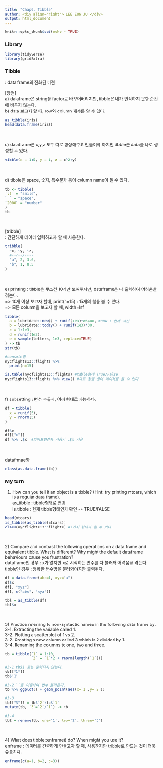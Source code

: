 ```yaml
---
title: "Chap6. Tibble"
author: <div align="right"> LEE EUN JU </div>
output: html_document
---
```


```r
knitr::opts_chunk$set(echo = TRUE)
```

### Library
```r
library(tidyverse)
library(gridExtra)
```

### Tibble  
: data frame의 진화된 버젼  

[장점]  
a) dataframe은 string을 factor로 바꾸어버리지만, tibble은 내가 인식하지 못한 순간에 바꾸지 않는다.  
b) data 보고자 할 때, row와 column 개수를 알 수 있다.       
```r
as_tibble(iris)
head(data.frame(iris))
```
<br/>  
c) dataframe은 x,y,z 모두 따로 생성해주고 만들어야 하지만 tibble은 data를 바로 생성할 수 있다.    
```r
tibble(x = 1:5, y = 1, z = x^2+y)
```
<br/>    
d) tibble은 space, 숫자, 특수문자 등이 column name이 될 수 있다.  
```r
tb <- tibble(
`:)` = "smile",
` ` = "space",
`2000` = "number"
)
tb
```
<br/>    
[tribble]  
: 간단하게 데이터 입력하고자 할 때 사용한다.   
```r
tribble(
  ~x, ~y, ~z,
  #--/--/----
  "a", 2, 3.6,
  "b", 1, 8.5
)
```
<br/>  
e) printing : tibble은 무조건 10개만 보여주지만, dataframe은 다 출력하여 어려움을 겪는다.    
 => 10개 이상 보고자 할때, print(n=15) : 15개의 행을 볼 수 있다.    
 => 모든 column을 보고자 할 때, width=Inf  
```r
tibble(
  a = lubridate::now() + runif(1e3)*86400, #now : 현재 시간
  b = lubridate::today() + runif(1e3)*30,
  c = 1:1e3,
  d = runif(1e3),
  e = sample(letters, 1e3, replace=TRUE)
) -> tb
str(tb)

#console창
nycflights13::flights %>% 
  print(n=15) 

is.table(nycflights13::flights) #table형태 True/False
nycflights13::flights %>% view() #따로 창을 열어 데이터를 볼 수 있다
```
<br/>    
f) subsetting : 변수 추출시, 여러 형태로 가능하다.  
```r
df = tibble(
  x = runif(5),
  y = rnorm(5)
)

df$x
df[["x"]]  
df %>% .$x  #파이프연산자 사용시 .$x 사용
```
<br/>    
datafrmae화  
```r
class(as.data.frame(tb))
```


### My turn  
1) How can you tell if an object is a tibble? (Hint: try printing mtcars, which is a regular data frame).  
   as_tibble : tibble형태로 변경  
   is_tibble : 현재 tibble형태인지 확인 -> TRUE/FALSE  
```r
head(mtcars)
is_tibble(as_tibble(mtcars))
class(nycflights13::flights) #3가지 형태가 될 수 있다.
```
<br/>  
2) Compare and contrast the following operations on a data.frame and equivalent tibble. What is different? Why might the default dataframe behaviours cause you frustration?  
   dataframe인 경우 : x가 없지만 x로 시작하는 변수를 다 불러와 어려움을 겪는다.  
   tibble인 경우 : 정확한 변수명을 불러와야지만 출력된다.  
```r
df = data.frame(abc=1, xyz="a")
df$x
df[, "xyz"]
df[, c("abc", "xyz")]

tbl = as_tibble(df)
tbl$x
```
<br/>  
3) Practice referring to non-syntactic names in the following data frame by:   
   3-1. Extracting the variable called 1.  
   3-2. Plotting a scatterplot of 1 vs 2.  
   3-2. Creating a new column called 3 which is 2 divided by 1.  
   3-4. Renaming the columns to one, two and three.  
```r
tb = tibble(`1` = 1:10,
            `2` = `1`*2 + rnorm(length(`1`)))

#3-1 tb$1 로는 출력되지 않는다.
tb[["1"]]
tb$'1'

#3-2 ``을 이용하여 변수 불러온다. 
tb %>% ggplot() + geom_point(aes(x=`1`,y=`2`))

#3-3
tb[["3"]] = tb$`2`/tb$`1`
mutate(tb, `3`=`2`/`1`) -> tb

#3-4
tb2 = rename(tb, one='1', two='2', three='3')
```
<br/>  
4) What does tibble::enframe() do? When might you use it?   
   enframe : 데이터를 간략하게 만들고자 할 때, 사용하지만 tribble로 만드는 것이 더욱 유용하다.  
```r
enframe(c(a=1, b=2, c=3)) 
```

